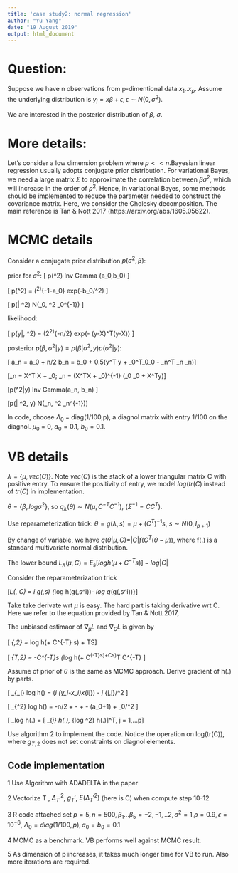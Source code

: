 ---
title: 'case study2: normal regression'
author: "Yu Yang"
date: "19 August 2019"
output: html_document
---

# Question:

Suppose we have n observations from p-dimentional data $x_1..x_p$. Assume the underlying distribution is $y_i = x\beta + \epsilon, \epsilon \sim N(0, \sigma^2)$.

We are interested in the posterior distribution of $\beta$, $\sigma$.

# More details:

Let's consider a low dimension problem where $p<<n$.Bayesian linear regression usually adopts conjugate prior distribution. For variational Bayes, we need a large matrix $\Sigma$ to approximate the correlation between $\beta \sigma^2$, which will increase in the order of $p^2$. Hence, in variational Bayes, some methods should be implemented to reduce the parameter needed to construct the covariance matrix. Here, we consider the Cholesky decomposition. The main reference is Tan & Nott 2017 (https://arxiv.org/abs/1605.05622).


# MCMC details

Consider a conjugate prior distribution $p(\sigma^2,\beta)$:

prior for $\sigma^2$:
\[ p(\sigma^2) \sim Inv Gamma (a_0,b_0) \]

\[ p(\sigma^2) = \frac{b_0^{a_0}}{\Gamma(a_0)} (\sigma^2)^{-1-a_0} exp(-b_0/\sigma^2) \]

\[ p(\beta | \sigma^2) \sim N(\mu_0, \sigma^2 \Lambda_0^{-1}) \]


likelihood: 

\[ p(y|\beta, \sigma^2) = (2\pi \sigma^2)^{-n/2} exp(-\frac{1}{2\sigma^2} (y-X\beta)^T(y-X\beta)) \]

posterior $p(\beta,\sigma^2 | y) = p(\beta|\sigma^2,y) p (\sigma^2 |y)$:

\[ a_n = a_0 + n/2 \quad b_n = b_0 + 0.5(y^T y + \mu_0^T\Lambda_0\mu_0 - \mu_n^T \Lambda_n \mu_n)\]

\[\Lambda_n = X^T X + \Lambda_0; \quad \mu_n = (X^TX + \Lambda_0)^{-1} (\Lambda_0 \mu_0 + X^Ty)\]


\[p(\sigma^2|y) \sim Inv Gamma(a_n, b_n) \]

\[p(\beta | \sigma^2, y) \sim N(\mu_n, \sigma^2 \Lambda_n^{-1})\]

In code, choose $\Lambda_0$  = diag(1/100,p), a diagnol matrix with entry 1/100 on the diagnol. $\mu_0$ = 0, $a_0 = 0.1$, $b_0 = 0.1$.


# VB details
$\lambda = \{ \mu, vec(C) \}$. Note $vec(C)$ is the stack of a lower triangular matrix C with positive entry. To ensure the positivity of entry, we model $log(tr(C)$ instead of $tr(C)$ in implementation.

$\theta = \{\beta, log \sigma^2\}$, so $q_\lambda(\theta)\sim N(\mu, C^{-T}C^{-1})$, ($\Sigma^{-1} = CC^T$).

Use reparameterization trick: 
$\theta = g(\lambda,s ) = \mu + (C^T)^{-1} s$, $s\sim N(0, I_{p+1})$

By change of variable, we have $q(\theta|\mu,C) = |C| f(C^T(\theta-\mu))$, where f(.) is a standard multivariate normal distribution.

The lower bound $L_\lambda(\mu, C) = E_s [log h(\mu+C^{-T}s)] - log |C|$

Consider the reparameterization trick

\[\nabla_\lambda L(\mu, C) = \frac{1}{S} \sum_i \nabla_\lambda g(\lambda,s) \{\nabla_\theta log h(g(\lambda,s^i))- \nabla_\theta log q_\lambda(g(\lambda,s^i))\}\]

Take take derivate wrt $\mu$ is easy. The hard part is taking derivative wrt C. Here we refer to the equation provided by Tan & Nott 2017,

The unbiased estimaor of $\nabla_\mu L$ and $\nabla_C L$ is given by

\[ \hat{g}_{\mu,2} = \nabla_\theta log h(\mu + C^{-T} s) + TS\]

\[ \hat{g}_{T,2} = -C^{-T}s (\nabla_\theta log h(\mu + C^{-T}s)+Cs)^T C^{-T} \]

Assume of prior of $\theta$ is the same as MCMC approach.
Derive gradient of h(.) by parts. 

\[ \nabla_{\beta_j} log h(\theta) = \frac{1}{\sigma^2}(\sum_i (y_i-x_i\beta)x_{ij}) - \beta_j \Lambda_{j,j}/\sigma^2 \]

\[ \nabla_{\log \sigma^2} log h(\theta) = -n/2 + \frac{\sum_i (y_i - x_i\beta)^2}{2\sigma^2} - \frac{p}{2} + \frac{\sum_i \beta_i^2 \Lambda_{0,i,i}}{2\sigma^2} - (a_0+1) + \beta_0/\sigma^2 \]

\[ \nabla_\theta log h(.) = [ \nabla_{\beta_j} h(.), \nabla_{log \sigma^2} h(.)]^T, \quad j = 1,...p\]


Use algorithm 2 to implement the code. Notice the operation on log(tr(C)), where $g_{T,2}$ does not set constraints on diagnol elements.

## Code implementation

1 Use Algorithm with ADADELTA in the paper

2 Vectorize T ,  $\Delta^2_{T'}$, $g_T'$, $E(\Delta_T'^2)$ (here is C) when compute step 10-12 

3 R code attached set $p=5, n=500, \beta_1...\beta_5 = -2,-1,..2,\sigma^2 =1$,$\rho = 0.9, \epsilon= 10^{-6}$, $\Lambda_0 = diag(1/100,p), a_0 = b_0 = 0.1$

4 MCMC as a benchmark. VB performs well against MCMC result. 

5 As dimension of p increases, it takes much longer time for VB to run. Also more iterations are required.